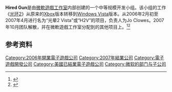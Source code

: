 {{NoteTA
| G1=Games
}}
{{Infobox company
| name = Hired Gun
| fate = 解散
| predecessor = [[Gearbox_Software|Gearbox Software]]
| foundation = 美国华盛顿州红木城({{Start date|2006|02}})
| founder = Jo Clowes
| defunct = {{End date|2007|11|06}}
| location = 美国华盛顿州红木城
| key_people = [[Jo_Clowes|Jo Clowes]]<br />[[Jim_Geist|Jim Geist]]<br />[[Matt_Van_Gorder|Matt Van Gorder]]<br />[[Evan_Brandt|Evan Brandt]]<br />[[Domenic_Keoplin|Domenic Keoplin]]<br />[[Matthew_Priestley|Matthew Priestley]]
| industry =
| products =
| num_employees = 10-50
| parent = [[Xbox游戏工作室|微軟遊戲工作室]]
}}

'''Hired Gun'''是由[[Xbox游戏工作室|微軟遊戲工作室]]内部创建的一个中等规模开发小组。该小组的工作《[[光环2|光环2]]》从原来的[[Xbox_(游戏机)|Xbox]]版本转移到[[Windows_Vista|Windows Vista]]版本。从2006年2月初至2007年4月进行名为“光晕2 Vista”或“H2V”的项目，负责人为Jo Clowes。2007年10月团队解散，并在微軟遊戲工作室分配到的其他项目上。<ref>{{cite web |url=http://forums.haloonwindowsvista.com/forums/3/6084/ShowThread.aspx |title=Halo On Windows Vista - was that a patch |date=2007-11-06 |quote=Correct, the Hired Gun team no longer exists, but that doesn't necessarily mean all support has been dropped. All it means is that I no longer know about any future patches, etc. |publisher=[[Microsoft_Studios_(game_studio)|Halo 2 on Windows Vista forums]] |deadurl=yes |archiveurl=https://web.archive.org/web/20080820093927/http://forums.haloonwindowsvista.com/forums/3/6084/ShowThread.aspx |archivedate=2008-08-20 |accessdate=2015-11-20 }}</ref><ref>{{cite web|url=http://hushedcasket.com/node/2632|title=First FASA. Now Hired Gun, makers of Halo 2 Vista, no longer exists.|date=2007-11-12|publisher=the Hushed Casket|deadurl=yes|archiveurl=https://web.archive.org/web/20110521192912/http://hushedcasket.com/node/2632|archivedate=2011-05-21|accessdate=2015-11-20}}</ref>

== 参考资料 ==

{{Reflist}}

{{Microsoft Studios}}

{{DEFAULTSORT:Hired Gun}}
[[Category:2006年開業電子遊戲公司|Category:2006年開業電子遊戲公司]]
[[Category:2007年結業公司|Category:2007年結業公司]]
[[Category:電子遊戲開發公司|Category:電子遊戲開發公司]]
[[Category:美國已結業電子遊戲公司|Category:美國已結業電子遊戲公司]]
[[Category:微软的部门与子公司|Category:微软的部门与子公司]]

{{US-videogame-company-stub}}
{{Microsoft-stub}}